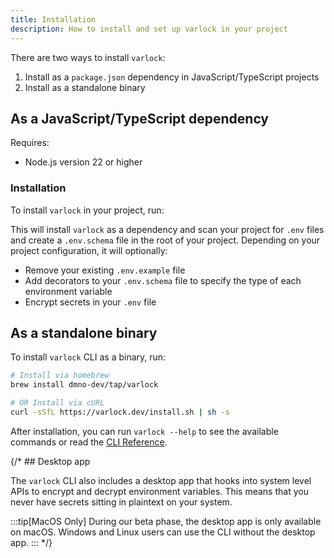 ```yaml
---
title: Installation
description: How to install and set up varlock in your project
---
```



There are two ways to install `varlock`:

1. Install as a `package.json` dependency in JavaScript/TypeScript projects
2. Install as a standalone binary

## As a JavaScript/TypeScript dependency

Requires:
- Node.js version 22 or higher

### Installation

To install `varlock` in your project, run:

<ExecCommandWidget command="varlock init" showBinary={false} dlx={true} />

This will install `varlock` as a dependency and scan your project for `.env` files and create a `.env.schema` file in the root of your project. Depending on your project configuration, it will optionally:
- Remove your existing `.env.example` file
- Add decorators to your `.env.schema` file to specify the type of each environment variable
- Encrypt secrets in your `.env` file

## As a standalone binary

To install `varlock` CLI as a binary, run:

```bash
# Install via homebrew
brew install dmno-dev/tap/varlock

# OR Install via cURL
curl -sSfL https://varlock.dev/install.sh | sh -s
```

After installation, you can run `varlock --help` to see the available commands or read the [CLI Reference](/reference/cli-commands/).

{/* ## Desktop app

The `varlock` CLI also includes a desktop app that hooks into system level APIs to encrypt and decrypt environment variables. This means that you never have secrets sitting in plaintext on your system.

:::tip[MacOS Only]
During our beta phase, the desktop app is only available on macOS. Windows and Linux users can use the CLI without the desktop app.
::: */}
